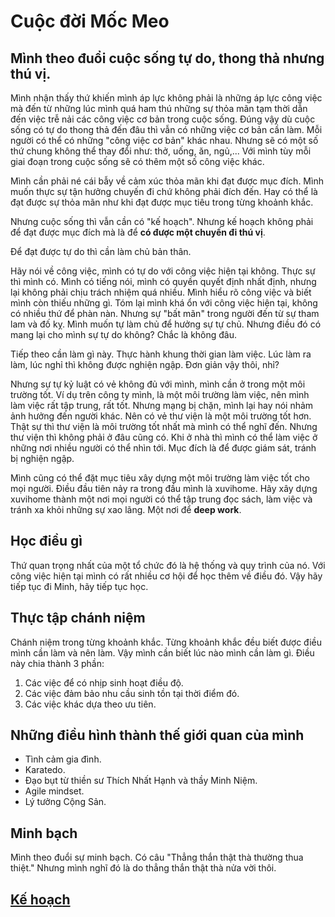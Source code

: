 # Cuộc đời Mốc Meo

## Mình theo đuổi cuộc sống tự do, thong thả nhưng thú vị.

Mình nhận thấy thứ khiến mình áp lực không phải là những áp lực công việc mà đến từ những lúc mình quá ham thú những sự thỏa mãn tạm thời dẫn đến việc trễ nải các công việc cơ bản trong cuộc sống. Đúng vậy dù cuộc sống có tự do thong thả đến đâu thì vẫn có những việc cơ bản cần làm. Mỗi người có thể có những "công việc cơ bản" khác nhau. Nhưng sẽ có một số thứ chung không thể thay đổi như: thở, uống, ăn, ngủ,...
Với mình tùy mỗi giai đoạn trong cuộc sống sẽ có thêm một số công việc khác.

Mình cần phải né cái bẫy về cảm xúc thỏa mãn khi đạt được mục đích. Mình muốn thực sự tận hưởng chuyến đi chứ không phải đích đến. Hay có thể là đạt được sự thỏa mãn như khi đạt được mục tiêu trong từng khoảnh khắc.

Nhưng cuộc sống thì vẫn cần có "kế hoạch". Nhưng kế hoạch không phải để đạt được mục đích mà là để **có được một chuyến đi thú vị**.

Để đạt được tự do thì cần làm chủ bản thân.

Hãy nói về công việc, mình có tự do với công việc hiện tại không. Thực sự thì mình có. Mình có tiếng nói, mình có quyền quyết định nhất định, nhưng lại không phải chịu trách nhiệm quá nhiều. Mình hiểu rõ công việc và biết mình còn thiếu những gì. Tóm lại mình khá ổn với công việc hiện tại, không có nhiều thứ để phàn nàn. Nhưng sự "bất mãn" trong người đến từ sự tham lam và đố kỵ. Mình muốn tự làm chủ để hưởng sự tự chủ. Nhưng điều đó có mang lại cho mình sự tự do không? Chắc là không đâu.

Tiếp theo cần làm gì này. Thực hành khung thời gian làm việc. Lúc làm ra làm, lúc nghỉ thì không được nghiện ngập. Đơn giản vậy thôi, nhỉ?

Nhưng sự tự kỷ luật có vẻ không đủ với mình, mình cần ở trong một môi trường tốt. Ví dụ trên công ty mình, là một môi trường làm việc, nên mình làm việc rất tập trung, rất tốt. Nhưng mạng bị chặn, mình lại hay nói nhảm ảnh hưởng đến người khác. Nên có vẻ thư viện là một môi trường tốt hơn. Thật sự thì thư viện là môi trường tốt nhất mà mình có thể nghĩ đến. Nhưng thư viện thì không phải ở đâu cũng có. Khi ở nhà thì mình có thể làm việc ở những nơi nhiều người có thể nhìn tới. Mục đích là để được giám sát, tránh bị nghiện ngập.

Mình cũng có thể đặt mục tiêu xây dựng một môi trường làm việc tốt cho mọi người. Điều đầu tiên nảy ra trong đầu mình là xuvihome. Hãy xây dựng xuvihome thành một nơi mọi người có thể tập trung đọc sách, làm việc và tránh xa khỏi những sự xao lãng. Một nơi để **deep work**.

## Học điều gì

Thứ quan trọng nhất của một tổ chức đó là hệ thống và quy trình của nó. Với công việc hiện tại mình có rất nhiều cơ hội để học thêm về điều đó. Vậy hãy tiếp tục đi Minh, hãy tiếp tục học.

## Thực tập chánh niệm

Chánh niệm trong từng khoảnh khắc.
Từng khoảnh khắc đều biết được điều mình cần làm và nên làm.
Vậy mình cần biết lúc nào mình cần làm gì.
Điều này chia thành 3 phần:

1. Các việc để có nhịp sinh hoạt điều độ.
2. Các việc đảm bảo nhu cầu sinh tồn tại thời điểm đó.
3. Các việc khác dựa theo ưu tiên.

## Những điều hình thành thế giới quan của mình

-   Tình cảm gia đình.
-   Karatedo.
-   Đạo bụt từ thiền sư Thích Nhất Hạnh và thầy Minh Niệm.
-   Agile mindset.
-   Lý tưởng Cộng Sản.

## Minh bạch

Mình theo đuổi sự minh bạch.
Có câu "Thẳng thắn thật thà thường thua thiệt."
Nhưng mình nghĩ đó là do thẳng thắn thật thà nửa vời thôi.

## [Kế hoạch](/projects)
